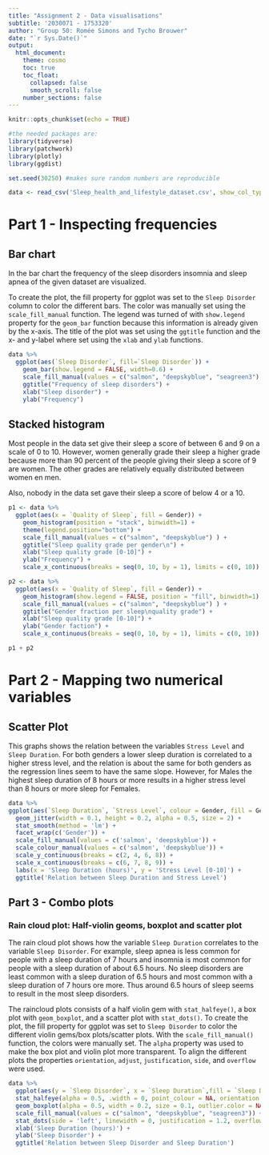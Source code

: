 ```yaml
---
title: "Assignment 2 - Data visualisations"
subtitle: '2030071 - 1753320'
author: "Group 50: Romée Simons and Tycho Brouwer"
date: "`r Sys.Date()`"
output:
  html_document:
    theme: cosmo
    toc: true
    toc_float:
      collapsed: false
      smooth_scroll: false
    number_sections: false
---
```


```r
knitr::opts_chunk$set(echo = TRUE)

#the needed packages are: 
library(tidyverse)
library(patchwork)
library(plotly)
library(ggdist)

set.seed(30250) #makes sure random numbers are reproducible

```


```r
data <- read_csv('Sleep_health_and_lifestyle_dataset.csv', show_col_types = FALSE)

```

# Part 1 - Inspecting frequencies

## Bar chart

In the bar chart the frequency of the sleep disorders insomnia and sleep apnea of the given dataset are visualized.

To create the plot, the fill property for ggplot was set to the `Sleep Disorder` column to color the different bars. The color was manually set using the `scale_fill_manual` function. The legend was turned of with `show.legend` property for the `geom_bar` function because this information is already given by the x-axis. The title of the plot was set using the `ggtitle` function and the x- and y-label where set using the `xlab` and `ylab` functions.

```r
data %>%
  ggplot(aes(`Sleep Disorder`, fill=`Sleep Disorder`)) +
    geom_bar(show.legend = FALSE, width=0.6) +
    scale_fill_manual(values = c("salmon", "deepskyblue", "seagreen3") ) +
    ggtitle("Frequency of sleep disorders") +
    xlab("Sleep disorder") +
    ylab("Frequency")
```

## Stacked histogram

Most people in the data set give their sleep a score of between 6 and 9 on a scale of 0 to 10. However, women generally grade their sleep a higher grade because more than 90 percent of the people giving their sleep a score of 9 are women. The other grades are relatively equally distributed between women en men.

Also, nobody in the data set gave their sleep a score of below 4 or a 10.

```r
p1 <- data %>%
  ggplot(aes(x = `Quality of Sleep`, fill = Gender)) +
    geom_histogram(position = "stack", binwidth=1) +
    theme(legend.position="bottom") +
    scale_fill_manual(values = c("salmon", "deepskyblue") ) +
    ggtitle("Sleep quality grade per gender\n") +
    xlab("Sleep quality grade [0-10]") +
    ylab("Frequency") + 
    scale_x_continuous(breaks = seq(0, 10, by = 1), limits = c(0, 10))
```

```r
p2 <- data %>%
  ggplot(aes(x = `Quality of Sleep`, fill = Gender)) +
    geom_histogram(show.legend = FALSE, position = "fill", binwidth=1) +
    scale_fill_manual(values = c("salmon", "deepskyblue") ) +
    ggtitle("Gender fraction per sleep\nquality grade") +
    xlab("Sleep quality grade [0-10]") +
    ylab("Gender faction") + 
    scale_x_continuous(breaks = seq(0, 10, by = 1), limits = c(0, 10))
```

```r
p1 + p2
```

# Part 2 - Mapping two numerical variables

## Scatter Plot

This graphs shows the relation between the variables `Stress Level` and `Sleep Duration`. For both genders a lower sleep duration is correlated to a higher stress level, and the relation is about the same for both genders as the regression lines seem to have the same slope. However, for Males the highest sleep duration of 8 hours or more results in a higher stress level than 8 hours or more sleep for Females.   

```r
data %>%
ggplot(aes(`Sleep Duration`, `Stress Level`, colour = Gender, fill = Gender)) +
  geom_jitter(width = 0.1, height = 0.2, alpha = 0.5, size = 2) +
  stat_smooth(method = 'lm') +
  facet_wrap(c('Gender')) +
  scale_fill_manual(values = c('salmon', 'deepskyblue')) +
  scale_colour_manual(values = c('salmon', 'deepskyblue')) +
  scale_y_continuous(breaks = c(2, 4, 6, 8)) +
  scale_x_continuous(breaks = c(6, 7, 8, 9)) +
  labs(x = 'Sleep Duration (hours)', y = 'Stress Level [0-10]') +
  ggtitle('Relation between Sleep Duration and Stress Level')

```

## Part 3 - Combo plots

### Rain cloud plot: Half-violin geoms, boxplot and scatter plot

The rain cloud plot shows how the variable `Sleep Duration` correlates to the variable `Sleep Disorder`. For example, sleep apnea is less common for people with a sleep duration of 7 hours and insomnia is most common for people with a sleep duration of about 6.5 hours. No sleep disorders are least common with a sleep duration of 6.5 hours and most common with a sleep duration of 7 hours ore more. Thus around 6.5 hours of sleep seems to result in the most sleep disorders. 

The raincloud plots consists of a half violin gem with `stat_halfeye()`, a box plot with `geom_boxplot`, and a scatter plot with `stat_dots()`. To create the plot, the fill property for ggplot was set to `Sleep Disorder` to color the different violin gems/box plots/scatter plots. With the `scale_fill_manual()` function, the colors were manually set. The `alpha` property was used to make the box plot and violin plot more transparent. To align the different plots the properties `orientation`, `adjust`, `justification`, `side`, and `overflow` were used. 

```r
data %>% 
  ggplot(aes(y = `Sleep Disorder`, x = `Sleep Duration`,fill = `Sleep Disorder`)) +
  stat_halfeye(alpha = 0.5, .width = 0, point_colour = NA, orientation = 'horizontal', adjust = 2, justification = -.2) +
  geom_boxplot(alpha = 0.5, width = 0.2, size = 0.1, outlier.color = NA) +
  scale_fill_manual(values = c("salmon", "deepskyblue", "seagreen3")) +
  stat_dots(side = 'left', linewidth = 0, justification = 1.2, overflow = "compress") +
  xlab('Sleep Duration (hours)') +
  ylab('Sleep Disorder') +
  ggtitle('Relation between Sleep Disorder and Sleep Duration')
```













